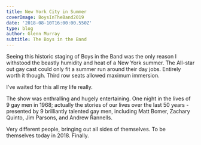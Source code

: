 ---
title: New York City in Summer
coverImage: BoysInTheBand2019
date: '2018-08-10T16:00:00.550Z'
type: blog
author: Glenn Murray
subtitle: The Boys in the Band
---

Seeing this historic staging of Boys in the Band was the only reason I withstood the beastly humidity and heat of a New York summer. The All-star out gay cast could only fit a summer run around their day jobs. Entirely worth it though. Third row seats allowed maximum immersion. 

I've waited for this all my life really.

The show was enthralling and hugely entertaining. One night in the lives of 9 gay men in 1968; actually the stories of our lives over the last 50 years - presented by 9 brilliantly talented gay men, including Matt Bomer, Zachary Quinto, Jim Parsons, and Andrew Rannells. 

Very different people, bringing out all sides of themselves. To be themselves today in 2018. Finally.

<NYC2018SlideShow />
